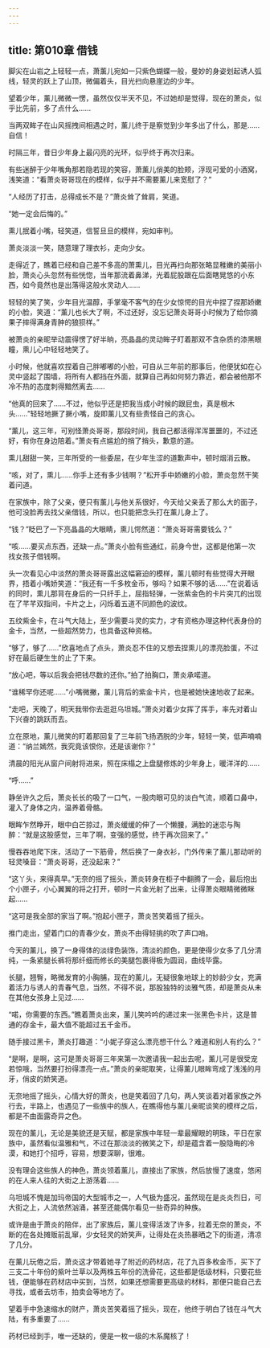 ```yaml
---
---
---
```

title: 第010章 借钱
---



脚尖在山岩之上轻轻一点，萧薰儿宛如一只紫色蝴蝶一般，曼妙的身姿划起诱人弧线，轻灵的跃上了山顶，微偏着头，目光扫向悬崖边的少年。

望着少年，薰儿微微一愣，虽然仅仅半天不见，不过她却是觉得，现在的萧炎，似乎比先前，多了点什么……

当两双眸子在山风摇拽间相遇之时，薰儿终于是察觉到少年多出了什么，那是……自信！

时隔三年，昔日少年身上最闪亮的光环，似乎终于再次归来。

有些迷醉于少年嘴角那若隐若现的笑容，萧薰儿俏美的脸颊，浮现可爱的小酒窝，浅笑道：“看萧炎哥哥现在的模样，似乎并不需要薰儿来宽慰了？”

“人经历了打击，总得成长不是？”萧炎耸了耸肩，笑道。

“她一定会后悔的。”

熏儿抿着小嘴，轻笑道，信誓旦旦的模样，宛如审判。

萧炎淡淡一笑，随意理了理衣衫，走向少女。

走得近了，瞧着已经和自己差不多高的萧熏儿，目光再扫向那张略显稚嫩的美丽小脸，萧炎心头忽然有些恍惚，当年那流着鼻涕，光着屁股跟在后面瞎晃悠的小东西，如今竟然也是出落得这般水灵动人……

轻轻的笑了笑，少年目光温醇，手掌毫不客气的在少女惊愕的目光中捏了捏那娇嫩的小脸，笑道：“薰儿也长大了啊，不过还好，没忘记萧炎哥哥小时候为了给你摘果子摔得满身青肿的狼狈样。”

被萧炎的亲昵举动震得愣了好半晌，亮晶晶的灵动眸子盯着那双不含杂质的漆黑眼瞳，熏儿心中轻轻地笑了。

小时候，他就喜欢捏着自己胖嘟嘟的小脸，可自从三年前的那事后，他便犹如在心灵中竖起了围墙，将所有人都挡在外面，就算自己再如何努力靠近，都会被他那不冷不热的态度刺得黯然离去……

“他真的回来了……不过，他似乎还是把我当成小时候的跟屁虫，真是根木头……”轻轻地撅了撅小嘴，旋即薰儿又有些责怪自己的贪心。

“薰儿，这三年，可别怪萧炎哥哥，那段时间，我自己都活得浑浑噩噩的，不过还好，有你在身边陪着。”萧炎有点尴尬的捎了捎头，歉意的道。

熏儿甜甜一笑，三年所受的一些委屈，在少年生涩的道歉声中，顿时烟消云散。

“咳，对了，熏儿……你手上还有多少钱啊？”松开手中娇嫩的小脸，萧炎忽然干笑着问道。

在家族中，除了父亲，便只有薰儿与他关系很好，今天给父亲丢了那么大的面子，他可没脸再去找父亲借钱，所以，也只能把念头打在薰儿身上了。

“钱？”眨巴了一下亮晶晶的大眼睛，熏儿愕然道：“萧炎哥哥需要钱么？”

“咳……要买点东西，还缺一点。”萧炎小脸有些通红，前身今世，这都是他第一次找女孩子借钱啊。

头一次看见心中淡然的萧炎哥哥露出这幅窘迫的模样，薰儿顿时有些觉得大开眼界，捂着小嘴娇笑道：“我还有一千多枚金币，够吗？如果不够的话……”在说着话的同时，熏儿那背在身后的一只纤手上，屈指轻弹，一张紫金色的卡片突兀的出现在了芊芊双指间，卡片之上，闪烁着五道不同颜色的波纹。

五纹紫金卡，在斗气大陆上，至少需要斗灵的实力，才有资格办理这种代表身份的金卡，当然，一些超然势力，也具备这种资格。

“够了，够了……”欣喜地点了点头，萧炎忍不住的又想去捏熏儿的漂亮脸蛋，不过好在最后硬生生的止了下来。

“放心吧，等以后我会把钱尽数的还你。”拍了拍胸口，萧炎承喏道。

“谁稀罕你还呢……”小嘴微撇，薰儿背后的紫金卡片，也是被她快速地收了起来。

“走吧，天晚了，明天我带你去逛逛乌坦城。”萧炎对着少女挥了挥手，率先对着山下兴奋的跳跃而去。

立在原地，薰儿微笑的盯着那回复了三年前飞扬洒脱的少年，轻轻一笑，低声喃喃道：“纳兰嫣然，我究竟该恨你，还是该谢你？”

清晨的阳光从窗户间射将进来，照在床榻之上盘腿修炼的少年身上，暖洋洋的……

“呼……”

静坐许久之后，萧炎长长的吸了一口气，一股肉眼可见的淡白气流，顺着口鼻中，灌入了身体之内，温养着骨骼。

眼眸乍然睁开，眼中白芒掠过，萧炎缓缓的伸了一个懒腰，满脸的迷恋与陶醉：“就是这股感觉，三年了啊，变强的感觉，终于再次回来了。”

慢吞吞地爬下床，活动了一下筋骨，然后换了一身衣衫，门外传来了薰儿那动听的轻灵嗓音：“萧炎哥哥，还没起来？”

“这丫头，来得真早。”无奈的摇了摇头，萧炎转身在柜子中翻腾了一会，最后抱出个小匣子，小心翼翼的将之打开，顿时一片金光射了出来，让得萧炎眼睛微微眯起……

“这可是我全部的家当了啊。”抱起小匣子，萧炎苦笑着摇了摇头。

推门走出，望着门口的青春少女，萧炎不由得轻挑的吹了声口哨。

今天的薰儿，换了一身得体的淡绿色装饰，清淡的颜色，更是使得少女多了几分清纯，一条紧腿长裤将那纤细而修长的美腿包裹得极为圆润，曲线毕露。

长腿，翘臀，略微发育的小胸脯，现在的薰儿，无疑很象地球上的妙龄少女，充满着活力与诱人的青春气息，当然，不得不说，那股独特的淡雅气质，却是萧炎从未在其他女孩身上见过……

“喏，你需要的东西。”瞧着萧炎出来，薰儿笑吟吟的递过来一张黑色卡片，这是普通的存金卡，最大值不能超过五千金币。

随手接过黑卡，萧炎打趣道：“小妮子穿这么漂亮想干什么？难道和别人有约么？”

“是啊，是啊，这可是萧炎哥哥三年来第一次邀请我一起出去呢，薰儿可是很受宠若惊哦，当然要打扮得漂亮一点。”萧炎的亲昵取笑，让得薰儿眼眸弯成了浅浅的月牙，俏皮的娇笑道。

无奈地摇了摇头，心情大好的萧炎，也是笑着回了几句，两人笑谈着对着家族之外行去，半路上，也遇见了一些族中的族人，在瞧得他与薰儿亲昵谈笑的模样之后，都是不由面露奇异之色。

现在的薰儿，无论是美貌还是天赋，都是家族中年轻一辈最耀眼的明珠，平日在家族中，虽然看似温雅和气，不过在那淡淡的微笑之下，却是蕴含着一股隐晦的冷漠，和她打个招呼，容易，想要深聊，很难。

没有理会这些族人的神色，萧炎领着薰儿，直接出了家族，然后放慢了速度，悠闲的在人来人往的大街之上游荡着……

乌坦城不愧是加玛帝国的大型城市之一，人气极为盛况，虽然现在是炎炎烈日，可大街之上，人流依然汹涌，甚至还能偶尔看见一些奇异的种族。

或许是由于萧炎的陪伴，出了家族后，薰儿变得活泼了许多，拉着无奈的萧炎，不断的在各处摊贩前乱窜，少女轻灵的娇笑声，让得处在炎热暴晒之下的街道，清凉了几分。

在薰儿玩倦之后，萧炎这才带着她寻了附近的药材店，花了九百多枚金币，买下了三支二十年份的紫叶兰草以及两株五年份的洗骨花，这些都是低级材料，只要花些钱，便能够在药材店中买到，当然，如果还想需要更高级的材料，那便只能自己去寻找，或者去坊市，拍卖会等地方了。

望着手中急速缩水的财产，萧炎苦笑着摇了摇头，现在，他终于明白了钱在斗气大陆，有多重要了……

药材已经到手，唯一还缺的，便是一枚一级的木系魔核了！